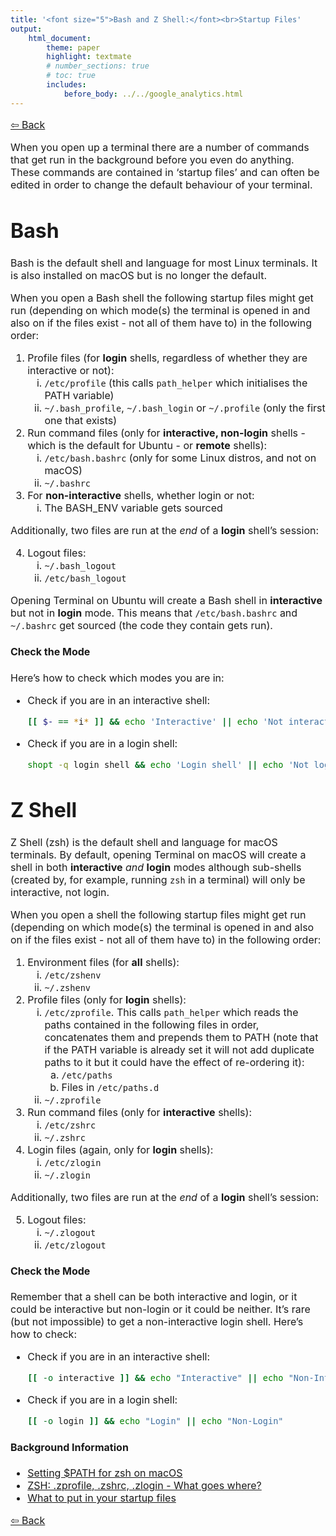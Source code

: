 ```yaml
---
title: '<font size="5">Bash and Z Shell:</font><br>Startup Files'
output:
    html_document:
        theme: paper
        highlight: textmate
        # number_sections: true
        # toc: true
        includes:
            before_body: ../../google_analytics.html
---
```


<font size="3">

[⇦ Back](../../bash.html)

When you open up a terminal there are a number of commands that get run in the background before you even do anything. These commands are contained in 'startup files' and can often be edited in order to change the default behaviour of your terminal.

Bash
====
Bash is the default shell and language for most Linux terminals. It is also installed on macOS but is no longer the default.

When you open a Bash shell the following startup files might get run (depending on which mode(s) the terminal is opened in and also on if the files exist - not all of them have to) in the following order:

1. Profile files (for **login** shells, regardless of whether they are interactive or not):
    i. `/etc/profile` (this calls `path_helper` which initialises the PATH variable)
    ii. `~/.bash_profile`, `~/.bash_login` or `~/.profile` (only the first one that exists)
2. Run command files (only for **interactive, non-login** shells - which is the default for Ubuntu - or **remote** shells):
    i. `/etc/bash.bashrc` (only for some Linux distros, and not on macOS)
    ii. `~/.bashrc`
3. For **non-interactive** shells, whether login or not:
    i. The BASH_ENV variable gets sourced

Additionally, two files are run at the *end* of a **login** shell's session:

4. Logout files:
    i. `~/.bash_logout`
    ii. `/etc/bash_logout`

Opening Terminal on Ubuntu will create a Bash shell in **interactive** but not in **login** mode. This means that `/etc/bash.bashrc` and `~/.bashrc` get sourced (the code they contain gets run).

#### **Check the Mode**
Here's how to check which modes you are in:

- Check if you are in an interactive shell:

    ```bash
    [[ $- == *i* ]] && echo 'Interactive' || echo 'Not interactive'
    ```

- Check if you are in a login shell:

    ```bash
    shopt -q login_shell && echo 'Login shell' || echo 'Not login shell'
    ```

Z Shell
=======
Z Shell (zsh) is the default shell and language for macOS terminals. By default, opening Terminal on macOS will create a shell in both **interactive** *and* **login** modes although sub-shells (created by, for example, running `zsh` in a terminal) will only be interactive, not login.

When you open a shell the following startup files might get run (depending on which mode(s) the terminal is opened in and also on if the files exist - not all of them have to) in the following order:

1. Environment files (for **all** shells):
    i. `/etc/zshenv`
    ii. `~/.zshenv`
2. Profile files (only for **login** shells):
    i. `/etc/zprofile`. This calls `path_helper` which reads the paths contained in the following files in order, concatenates them and prepends them to PATH (note that if the PATH variable is already set it will not add duplicate paths to it but it could have the effect of re-ordering it):
        a. `/etc/paths`
        b. Files in `/etc/paths.d`
    ii. `~/.zprofile`
3. Run command files (only for **interactive** shells):
    i. `/etc/zshrc`
    ii. `~/.zshrc`
4. Login files (again, only for **login** shells):
    i. `/etc/zlogin`
    ii. `~/.zlogin`

Additionally, two files are run at the *end* of a **login** shell's session:

5. Logout files:
    i. `~/.zlogout`
    ii. `/etc/zlogout`

#### **Check the Mode**
Remember that a shell can be both interactive and login, or it could be interactive but non-login or it could be neither. It's rare (but not impossible) to get a non-interactive login shell. Here's how to check:

- Check if you are in an interactive shell:

    ```bash
    [[ -o interactive ]] && echo "Interactive" || echo "Non-Interactive"
    ```

- Check if you are in a login shell:

    ```bash
    [[ -o login ]] && echo "Login" || echo "Non-Login"
    ```

#### **Background Information**
- [Setting $PATH for zsh on macOS](https://gist.github.com/Linerre/f11ad4a6a934dcf01ee8415c9457e7b2)
- [ZSH: .zprofile, .zshrc, .zlogin - What goes where?](https://apple.stackexchange.com/questions/388622/zsh-zprofile-zshrc-zlogin-what-goes-where)
- [What to put in your startup files](https://zsh.sourceforge.io/Guide/zshguide02.html)

[⇦ Back](../../bash.html)

</font>
